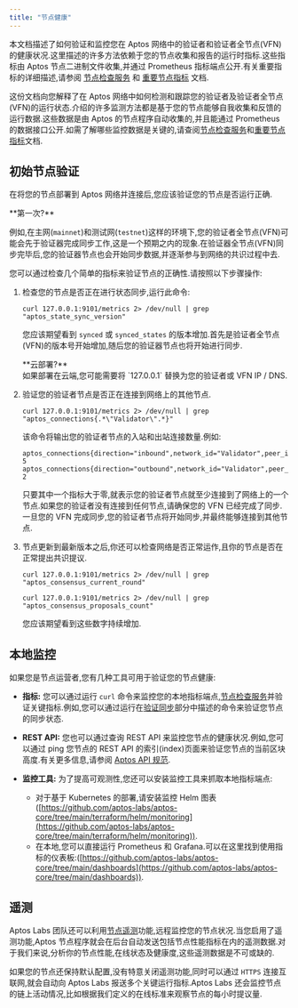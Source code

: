 ```yaml
---
title: "节点健康"
---
```



本文档描述了如何验证和监控您在 Aptos 网络中的验证者和验证者全节点(VFN)的健康状况.这里描述的许多方法依赖于您的节点收集和报告的运行时指标.这些指标由 Aptos 节点二进制文件收集,并通过 Prometheus 指标端点公开.有关重要指标的详细描述,请参阅 [节点检查服务](/zh/network/nodes/measure/node-inspection-service) 和 [重要节点指标](/zh/network/nodes/measure/important-metrics) 文档.

这份文档向您解释了在 Aptos 网络中如何检测和跟踪您的验证者及验证者全节点(VFN)的运行状态.介绍的许多监测方法都是基于您的节点能够自我收集和反馈的运行数据.这些数据是由 Aptos 的节点程序自动收集的,并且能通过 Prometheus 的数据接口公开.如需了解哪些监控数据是关键的,请查阅[节点检查服务](/zh/network/nodes/measure/node-inspection-service)和[重要节点指标](/zh/network/nodes/measure/important-metrics)文档.

## 初始节点验证

在将您的节点部署到 Aptos 网络并连接后,您应该验证您的节点是否运行正确.

<Aside type="note">
  **第一次?**<br />

  例如,在主网(`mainnet`)和测试网(`testnet`)这样的环境下,您的验证者全节点(VFN)可能会先于验证器完成同步工作,这是一个预期之内的现象.在验证器全节点(VFN)同步完毕后,您的验证器节点也会开始同步数据,并逐渐参与到网络的共识过程中去.
</Aside>

您可以通过检查几个简单的指标来验证节点的正确性.请按照以下步骤操作:

1. 检查您的节点是否正在进行状态同步,运行此命令:

   ```shellscript filename="Terminal"
   curl 127.0.0.1:9101/metrics 2> /dev/null | grep "aptos_state_sync_version"
   ```

   您应该期望看到 `synced` 或 `synced_states` 的版本增加.首先是验证者全节点(VFN)的版本号开始增加,随后您的验证器节点也将开始进行同步.

   <Aside type="note">
     **云部署?**<br />
     如果部署在云端,您可能需要将 `127.0.0.1` 替换为您的验证者或 VFN IP / DNS.
   </Aside>

2. 验证您的验证者节点是否正在连接到网络上的其他节点.

   ```shellscript filename="Terminal"
   curl 127.0.0.1:9101/metrics 2> /dev/null | grep "aptos_connections{.*\"Validator\".*}"
   ```

   该命令将输出您的验证者节点的入站和出站连接数量.例如:

   ```shellscript filename="Terminal"
   aptos_connections{direction="inbound",network_id="Validator",peer_id="f326fd30",role_type="validator"} 5
   aptos_connections{direction="outbound",network_id="Validator",peer_id="f326fd30",role_type="validator"} 2
   ```

   只要其中一个指标大于零,就表示您的验证者节点就至少连接到了网络上的一个节点.如果您的验证者没有连接到任何节点,请确保您的 VFN 已经完成了同步.一旦您的 VFN 完成同步,您的验证者节点将开始同步,并最终能够连接到其他节点.

3. 节点更新到最新版本之后,你还可以检查网络是否正常运作,且你的节点是否在正常提出共识提议.

   ```shellscript filename="Terminal"
   curl 127.0.0.1:9101/metrics 2> /dev/null | grep "aptos_consensus_current_round"

   curl 127.0.0.1:9101/metrics 2> /dev/null | grep "aptos_consensus_proposals_count"
   ```

   您应该期望看到这些数字持续增加.

## 本地监控

如果您是节点运营者,您有几种工具可用于验证您的节点健康:

- **指标:** 您可以通过运行 `curl` 命令来监控您的本地指标端点,[节点检查服务](/zh/network/nodes/measure/node-inspection-service)并验证关键指标.例如,您可以通过运行在[验证同步](/zh/network/nodes/full-node/verify-pfn#验证同步状态)部分中描述的命令来验证您节点的同步状态.

- **REST API:** 您也可以通过查询 REST API 来监控您节点的健康状况.例如,您可以通过 ping 您节点的 REST API 的索引(index)页面来验证您节点的当前区块高度.有关更多信息,请参阅 [Aptos API 规范](/zh/network/nodes/aptos-api-spec).

- **监控工具:** 为了提高可观测性,您还可以安装监控工具来抓取本地指标端点:
  - 对于基于 Kubernetes 的部署,请安装监控 Helm 图表 ([https://github.com/aptos-labs/aptos-core/tree/main/terraform/helm/monitoring](https://github.com/aptos-labs/aptos-core/tree/main/terraform/helm/monitoring)).
  - 在本地,您可以直接运行 Prometheus 和 Grafana.可以在这里找到使用指标的仪表板:([https://github.com/aptos-labs/aptos-core/tree/main/dashboards](https://github.com/aptos-labs/aptos-core/tree/main/dashboards)).

## 遥测

Aptos Labs 团队还可以利用[节点遥测](/zh/network/nodes/configure/telemetry)功能,远程监控您的节点状况.当您启用了遥测功能,Aptos 节点程序就会在后台自动发送包括节点性能指标在内的遥测数据.对于我们来说,分析你的节点性能,在线状态及健康度,这些遥测数据是不可或缺的.

如果您的节点还保持默认配置,没有特意关闭遥测功能,同时可以通过 `HTTPS` 连接互联网,就会自动向 Aptos Labs 报送多个关键运行指标.Aptos Labs 还会监控节点的链上活动情况,比如根据我们定义的在线标准来观察节点的每小时提议量.

